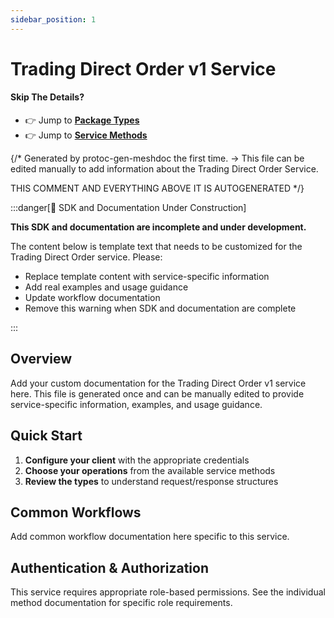 ```yaml
---
sidebar_position: 1
---
```


# Trading Direct Order v1 Service

#### Skip The Details?
- 👉 Jump to **[Package Types](/docs/api-reference/trading/direct_order/v1/type)**
- 👉 Jump to **[Service Methods](/docs/api-reference/trading/direct_order/v1/service)**

{/*
Generated by protoc-gen-meshdoc the first time.
-> This file can be edited manually to add information about the Trading Direct Order Service.

THIS COMMENT AND EVERYTHING ABOVE IT IS AUTOGENERATED
*/}

:::danger[🚧 SDK and Documentation Under Construction]

**This SDK and documentation are incomplete and under development.**

The content below is template text that needs to be customized for the Trading Direct Order service. Please:

- Replace template content with service-specific information
- Add real examples and usage guidance  
- Update workflow documentation
- Remove this warning when SDK and documentation are complete

:::

## Overview



Add your custom documentation for the Trading Direct Order v1 service here.
This file is generated once and can be manually edited to provide
service-specific information, examples, and usage guidance.

## Quick Start

1. **Configure your client** with the appropriate credentials
2. **Choose your operations** from the available service methods
3. **Review the types** to understand request/response structures

## Common Workflows

Add common workflow documentation here specific to this service.

## Authentication & Authorization

This service requires appropriate role-based permissions. 
See the individual method documentation for specific role requirements.